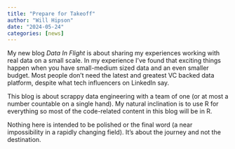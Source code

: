 ```yaml
---
title: "Prepare for Takeoff"
author: "Will Hipson"
date: "2024-05-24"
categories: [news]
---
```


My new blog *Data In Flight* is about sharing my experiences working with real data on a small scale. In my experience I've found that exciting things happen when you have small-medium sized data and an even smaller budget. Most people don't need the latest and greatest VC backed data platform, despite what tech influencers on LinkedIn say.

This blog is about scrappy data engineering with a team of one (or at most a number countable on a single hand). My natural inclination is to use R for everything so most of the code-related content in this blog will be in R.

Nothing here is intended to be polished or the final word (a near impossibility in a rapidly changing field). It's about the journey and not the destination.
